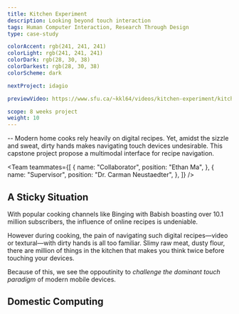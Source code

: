 ```yaml
---
title: Kitchen Experiment
description: Looking beyond touch interaction
tags: Human Computer Interaction, Research Through Design
type: case-study

colorAccent: rgb(241, 241, 241)
colorLight: rgb(241, 241, 241)
colorDark: rgb(28, 30, 38)
colorDarkest: rgb(28, 30, 38)
colorScheme: dark

nextProject: idagio

previewVideo: https://www.sfu.ca/~kkl64/videos/kitchen-experiment/kitchen-experiment-cover-2.mp4

scope: 8 weeks project
weight: 10
---
```


<LayoutFull>
  <FullImage
    src="/project-assets/tedxsfu/intro.jpg"
    width={1904}
    height={1128}
  />
</LayoutFull>

-- Modern home cooks rely heavily on digital recipes. Yet, amidst the sizzle and sweat, dirty hands makes navigating touch devices undesirable. This capstone project propose a multimodal interface for recipe navigation.

<Team
  teammates={[
    {
      name: "Collaborator",
      position: "Ethan Ma",
    },
    {
      name: "Supervisor",
      position: "Dr. Carman Neustaedter",
    },
  ]}
/>

## A Sticky Situation

With popular cooking channels like Binging with Babish boasting over 10.1 million subscribers, the influence of online recipes is undeniable.

However during cooking, the pain of navigating such digital recipes—video or textural—with dirty hands is all too familiar. Slimy raw meat, dusty flour, there are million of things in the kitchen that makes you think twice before touching your devices.

Because of this, we see the oppoutinity to _challenge the dominant touch paradigm_ of modern mobile devices.

## Domestic Computing
